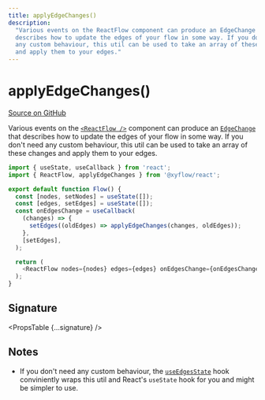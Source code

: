 ```yaml
---
title: applyEdgeChanges()
description:
  "Various events on the ReactFlow component can produce an EdgeChange that
  describes how to update the edges of your flow in some way. If you don't need
  any custom behaviour, this util can be used to take an array of these changes
  and apply them to your edges."
---
```



# applyEdgeChanges()

[Source on GitHub](https://github.com/xyflow/xyflow/blob/v11/packages/core/src/utils/changes.ts/#L123-L125)

Various events on the [`<ReactFlow />`](/api-reference/react-flow) component can produce an
[`EdgeChange`](/api-reference/types/edge-change) that describes how to update the edges of your
flow in some way. If you don't need any custom behaviour, this util can be used to
take an array of these changes and apply them to your edges.

```js
import { useState, useCallback } from 'react';
import { ReactFlow, applyEdgeChanges } from '@xyflow/react';

export default function Flow() {
  const [nodes, setNodes] = useState([]);
  const [edges, setEdges] = useState([]);
  const onEdgesChange = useCallback(
    (changes) => {
      setEdges((oldEdges) => applyEdgeChanges(changes, oldEdges));
    },
    [setEdges],
  );

  return (
    <ReactFlow nodes={nodes} edges={edges} onEdgesChange={onEdgesChange} />
  );
}
```

## Signature

<PropsTable {...signature} />

## Notes

- If you don't need any custom behaviour, the [`useEdgesState`](/api-reference/hooks/use-edges-state)
  hook conviniently wraps this util and React's `useState` hook for you and might
  be simpler to use.
